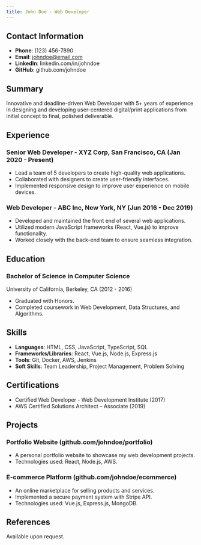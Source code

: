 ```yaml
---
title: John Doe - Web Developer
---
```


## Contact Information

- **Phone**: (123) 456-7890
- **Email**: johndoe@email.com
- **LinkedIn**: linkedin.com/in/johndoe
- **GitHub**: github.com/johndoe

## Summary

Innovative and deadline-driven Web Developer with 5+ years of experience in designing and developing user-centered digital/print applications from initial concept to final, polished deliverable.

## Experience

### Senior Web Developer - XYZ Corp, San Francisco, CA (Jan 2020 - Present)

- Lead a team of 5 developers to create high-quality web applications.
- Collaborated with designers to create user-friendly interfaces.
- Implemented responsive design to improve user experience on mobile devices.

### Web Developer - ABC Inc, New York, NY (Jun 2016 - Dec 2019)

- Developed and maintained the front end of several web applications.
- Utilized modern JavaScript frameworks (React, Vue.js) to improve functionality.
- Worked closely with the back-end team to ensure seamless integration.

## Education

### Bachelor of Science in Computer Science

University of California, Berkeley, CA (2012 - 2016)

- Graduated with Honors.
- Completed coursework in Web Development, Data Structures, and Algorithms.

## Skills

- **Languages**: HTML, CSS, JavaScript, TypeScript, SQL
- **Frameworks/Libraries**: React, Vue.js, Node.js, Express.js
- **Tools**: Git, Docker, AWS, Jenkins
- **Soft Skills**: Team Leadership, Project Management, Problem Solving

## Certifications

- Certified Web Developer - Web Development Institute (2017)
- AWS Certified Solutions Architect – Associate (2019)

## Projects

### Portfolio Website (github.com/johndoe/portfolio)

- A personal portfolio website to showcase my web development projects.
- Technologies used: React, Node.js, AWS.

### E-commerce Platform (github.com/johndoe/ecommerce)

- An online marketplace for selling products and services.
- Implemented a secure payment system with Stripe API.
- Technologies used: Vue.js, Express.js, MongoDB.

## References

Available upon request.
